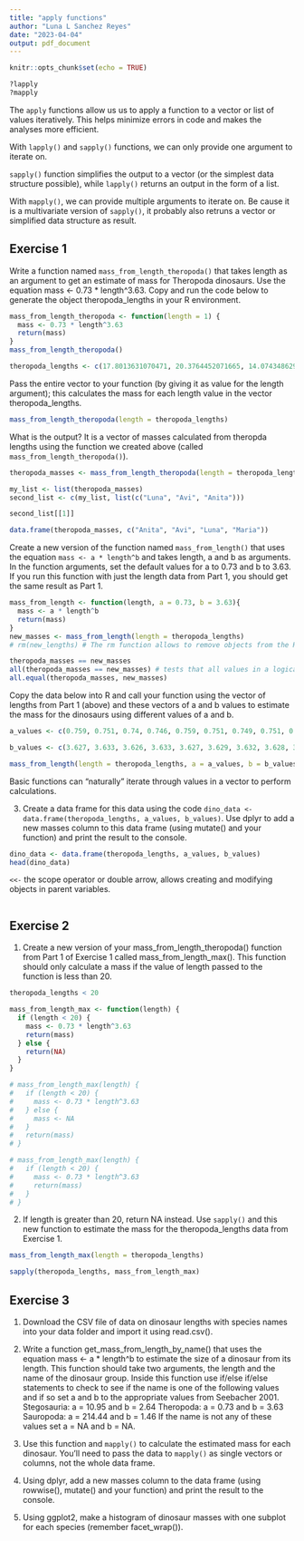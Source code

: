 ```yaml
---
title: "apply functions"
author: "Luna L Sanchez Reyes"
date: "2023-04-04"
output: pdf_document
---
```


```r
knitr::opts_chunk$set(echo = TRUE)
```

```r
?lapply
?mapply
```

The `apply` functions allow us us to apply a function to a vector or list of values iteratively.
This helps minimize errors in code and makes the analyses more efficient.

With `lapply()` and `sapply()` functions, we can only provide one argument to iterate on.

`sapply()` function simplifies the output to a vector (or the simplest data structure possible), while `lapply()` returns an output in the form of a list.

With `mapply()`, we can provide multiple arguments to iterate on.
Be cause it is a multivariate version of `sapply()`, it probably also retruns a vector or simplified data structure as result.

## Exercise 1

Write a function named `mass_from_length_theropoda()` that takes length as an argument to get an estimate of mass for Theropoda dinosaurs. Use the equation mass <- 0.73 * length^3.63. Copy and run the code below to generate the object theropoda_lengths in your R environment. 

```r
mass_from_length_theropoda <- function(length = 1) {
  mass <- 0.73 * length^3.63
  return(mass)
}
mass_from_length_theropoda()
```


```r
theropoda_lengths <- c(17.8013631070471, 20.3764452071665, 14.0743486294308, 25.65782386974, 26.0952008049675, 20.3111541103134, 17.5663244372533, 11.2563431277577, 20.081903202614, 18.6071626441984, 18.0991894513166, 23.0659685685892, 20.5798853467837, 25.6179254233558, 24.3714331573996, 26.2847248252537, 25.4753783544473, 20.4642089867304, 16.0738256364701, 20.3494171706583, 19.854399305869, 17.7889814608919, 14.8016421998303, 19.6840911485379, 19.4685885050906, 24.4807784966691, 13.3359960054899, 21.5065994598917, 18.4640304608411, 19.5861532398676, 27.084751999756, 18.9609366301798, 22.4829168046521, 11.7325716149514, 18.3758846100456, 15.537504851634, 13.4848751773738, 7.68561192214935, 25.5963348603783, 16.588285389794)
```

Pass the entire vector to your function (by giving it as value for the length argument); this calculates the mass for each length value in the vector theropoda_lengths.

```r
mass_from_length_theropoda(length = theropoda_lengths)
```
What is the output? It is a vector of masses calculated from theropda lengths using the function we created above (called `mass_from_length_theropoda()`).

```r
theropoda_masses <- mass_from_length_theropoda(length = theropoda_lengths)

my_list <- list(theropoda_masses)
second_list <- c(my_list, list(c("Luna", "Avi", "Anita")))

second_list[[1]]

data.frame(theropoda_masses, c("Anita", "Avi", "Luna", "Maria"))
```


Create a new version of the function named `mass_from_length()` that uses the equation `mass <- a * length^b` and takes length, a and b as arguments. In the function arguments, set the default values for a to 0.73 and b to 3.63. If you run this function with just the length data from Part 1, you should get the same result as Part 1. 

```r
mass_from_length <- function(length, a = 0.73, b = 3.63){
  mass <- a * length^b
  return(mass)
}
new_masses <- mass_from_length(length = theropoda_lengths)
# rm(new_lengths) # The rm function allows to remove objects from the R environment

theropoda_masses == new_masses
all(theropoda_masses == new_masses) # tests that all values in a logical vector are equal tot TRUE
all.equal(theropoda_masses, new_masses)
```

Copy the data below into R and call your function using the vector of lengths from Part 1 (above) and these vectors of a and b values to estimate the mass for the dinosaurs using different values of a and b.
```r
a_values <- c(0.759, 0.751, 0.74, 0.746, 0.759, 0.751, 0.749, 0.751, 0.738, 0.768, 0.736, 0.749, 0.746, 0.744, 0.749, 0.751, 0.744, 0.754, 0.774, 0.751, 0.763, 0.749, 0.741, 0.754, 0.746, 0.755, 0.764, 0.758, 0.76, 0.748, 0.745, 0.756, 0.739, 0.733, 0.757, 0.747, 0.741, 0.752, 0.752, 0.748)

b_values <- c(3.627, 3.633, 3.626, 3.633, 3.627, 3.629, 3.632, 3.628, 3.633, 3.627, 3.621, 3.63, 3.631, 3.632, 3.628, 3.626, 3.639, 3.626, 3.635, 3.629, 3.642, 3.632, 3.633, 3.629, 3.62, 3.619, 3.638, 3.627, 3.621, 3.628, 3.628, 3.635, 3.624, 3.621, 3.621, 3.632, 3.627, 3.624, 3.634, 3.621)
```

```r
mass_from_length(length = theropoda_lengths, a = a_values, b = b_values)
```

Basic functions can "naturally" iterate through values in a vector to perform calculations.

3. Create a data frame for this data using the code `dino_data <- data.frame(theropoda_lengths, a_values, b_values)`. Use dplyr to add a new masses column to this data frame (using mutate() and your function) and print the result to the console.

```r
dino_data <- data.frame(theropoda_lengths, a_values, b_values)
head(dino_data)
```
`<<-` the scope operator or double arrow, allows creating and modifying objects in parent variables.

```r

```


## Exercise 2

1. Create a new version of your mass_from_length_theropoda() function from Part 1 of Exercise 1 called mass_from_length_max().
This function should only calculate a mass if the value of length passed to the function is less than 20.

```r

theropoda_lengths < 20

mass_from_length_max <- function(length) {
  if (length < 20) {
    mass <- 0.73 * length^3.63
    return(mass)
  } else {
    return(NA)
  }
}

# mass_from_length_max(length) {
#   if (length < 20) {
#     mass <- 0.73 * length^3.63
#   } else {
#     mass <- NA
#   }
#   return(mass)
# }

# mass_from_length_max(length) {
#   if (length < 20) {
#     mass <- 0.73 * length^3.63
#     return(mass)
#   }
# }
```


2. If length is greater than 20, return NA instead.
Use `sapply()` and this new function to estimate the mass for the theropoda_lengths data from Exercise 1.

```r
mass_from_length_max(length = theropoda_lengths)
```

```r
sapply(theropoda_lengths, mass_from_length_max)
```


## Exercise 3

1. Download the CSV file of data on dinosaur lengths with species names into your data folder and import it using read.csv().

2. Write a function get_mass_from_length_by_name() that uses the equation mass <- a * length^b to estimate the size of a dinosaur from its length. This function should take two arguments, the length and the name of the dinosaur group. Inside this function use if/else if/else statements to check to see if the name is one of the following values and if so set a and b to the appropriate values from Seebacher 2001.
Stegosauria: a = 10.95 and b = 2.64
Theropoda: a = 0.73 and b = 3.63
Sauropoda: a = 214.44 and b = 1.46
If the name is not any of these values set a = NA and b = NA.

3. Use this function and `mapply()` to calculate the estimated mass for each dinosaur. You’ll need to pass the data to `mapply()` as single vectors or columns, not the whole data frame.

4. Using dplyr, add a new masses column to the data frame (using rowwise(), mutate() and your function) and print the result to the console.

5. Using ggplot2, make a histogram of dinosaur masses with one subplot for each species (remember facet_wrap()).
